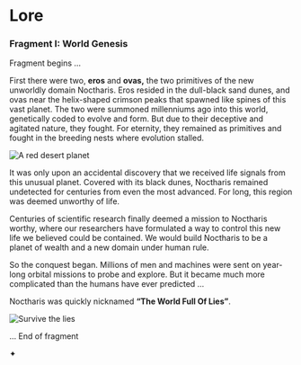 # Lore

### Fragment I: World Genesis

Fragment begins …

First there were two, **eros** and **ovas,** the two primitives of the new unworldly domain Noctharis. Eros resided in the dull-black sand dunes, and ovas near the helix-shaped crimson peaks that spawned like spines of this vast planet. The two were summoned millenniums ago into this world, genetically coded to evolve and form. But due to their deceptive and agitated nature, they fought. For eternity, they remained as primitives and fought in the breeding nests where evolution stalled.

![A red desert planet](public/lore-b.png "A red desert planet")

It was only upon an accidental discovery that we received life signals from this unusual planet. Covered with its black dunes, Noctharis remained undetected for centuries from even the most advanced. For long, this region was deemed unworthy of life.

Centuries of scientific research finally deemed a mission to Noctharis worthy, where our researchers have formulated a way to control this new life we believed could be contained. We would build Noctharis to be a planet of wealth and a new domain under human rule.

So the conquest began. Millions of men and machines were sent on year-long orbital missions to probe and explore. But it became much more complicated than the humans have ever predicted …

Noctharis was quickly nicknamed **“The World Full Of Lies”**.

![Survive the lies](public/lore-a.jpg "Survive the Lies")

… End of fragment

✦
